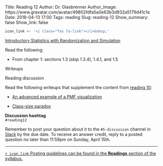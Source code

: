 Title: Reading 12
Author: Dr. Glasbrenner
Author_Image: https://www.gravatar.com/avatar/49802fdfa5a0e63b3d932a5179d41c1e
Date: 2018-04-13 17:00
Tags: reading
Slug: reading-12
Show_summary: false
Show_link: false

```r
icon_link <- '<i class="fas fa-link"></i>&nbsp;'
```

[[Introductory Statistics with Randomization and Simulation][isrs-book]]{.h3}

Read the following:

*   From chapter 1: sections 1.3 (skip 1.3.4), 1.4.1, and 1.5

[Writeups]{.h3}

[Reading discussion]{.h3}

Read the following writeups that supplement the content from [reading 10][reading-10-link]:

*   [An advanced example of a PMF visualization][advanced-pmf-visualization-reading]

*   [Class-size paradox][class-size-paradox-reading]

::::: {.callout .primary}
**Discussion hashtag** \
`#reading12`
:::::

::::: {.callout .secondary}
Remember to post your question about it to the `#5-discussion` channel in [Slack][cds101-slack] by the due date.
To receive an answer credit, reply to a posted question no later than 11:59pm on Sunday, April 15th.
:::::

---

[`r icon_link` Posting guidelines can be found in the **Readings** section of the syllabus.][syllabus-readings]

[isrs-book]:                          http://spring18.cds101.com/doc/Diez_Barr_%C3%87etinkaya-Rundel_IntroductoryStatisticsWithRandomizationAndSimulation.pdf
[cds101-slack]:                       https://masoncds101.slack.com
[reading-10-link]:                    /assignments/reading10.html
[syllabus-readings]:                  http://spring18.cds101.com/syllabus.html#readings
[class-size-paradox-reading]:         /materials/class-size-paradox/
[advanced-pmf-visualization-reading]: /materials/advanced-pmf-visualization/
